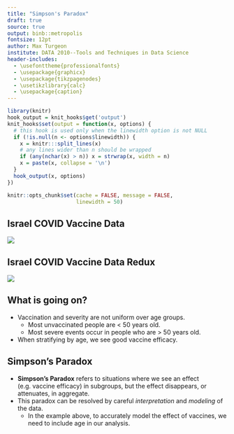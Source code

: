 ```yaml
---
title: "Simpson's Paradox"
draft: true
source: true
output: binb::metropolis
fontsize: 12pt
author: Max Turgeon
institute: DATA 2010--Tools and Techniques in Data Science
header-includes:
  - \usefonttheme{professionalfonts}
  - \usepackage{graphicx}
  - \usepackage{tikzpagenodes}
  - \usetikzlibrary{calc}
  - \usepackage{caption}
---
```


```r
library(knitr)
hook_output = knit_hooks$get('output')
knit_hooks$set(output = function(x, options) {
  # this hook is used only when the linewidth option is not NULL
  if (!is.null(n <- options$linewidth)) {
    x = knitr:::split_lines(x)
    # any lines wider than n should be wrapped
    if (any(nchar(x) > n)) x = strwrap(x, width = n)
    x = paste(x, collapse = '\n')
  }
  hook_output(x, options)
})

knitr::opts_chunk$set(cache = FALSE, message = FALSE,
                      linewidth = 50)
```

## Israel COVID Vaccine Data

![](israel_aggregrate.png)

## Israel COVID Vaccine Data Redux

![](israel_stratified.png)

## What is going on?

  - Vaccination and severity are not uniform over age groups.
    + Most unvaccinated people are < 50 years old.
    + Most severe events occur in people who are > 50 years old.
  - When stratifying by age, we see good vaccine efficacy.
  
## Simpson's Paradox

  - **Simpson's Paradox** refers to situations where we see an effect (e.g. vaccine efficacy) in subgroups, but the effect disappears, or attenuates, in aggregate.
  - This paradox can be resolved by careful *interpretation* and *modeling* of the data.
    + In the example above, to accurately model the effect of vaccines, we need to include age in our analysis.
  